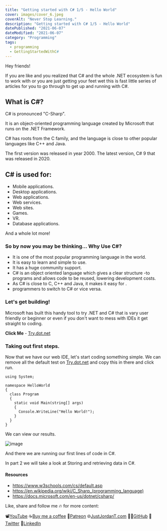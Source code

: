 ```yaml
---
title: "Getting started with C# 1/5 - Hello World"
cover: images/cover_6.jpeg
coverAlt: "Never Stop Learning."
description: "Getting started with C# 1/5 - Hello World"
datePublished: "2021-06-07"
dateModified: "2021-06-07"
category: "Programming"
tags:
  - programming
  - GettingStartedWithC#
---
```


Hey friends!

If you are like and you realized that C# and the whole .NET ecosystem is fun to work with or you are just getting your feet wet this is fast little series of articles for you to go through to get up and running with C#.
<!--truncate-->

## What is C#?

C# is pronounced "C-Sharp".

It is an object-oriented programming language created by Microsoft that runs on the .NET Framework.

C# has roots from the C family, and the language is close to other popular languages like C++ and Java.

The first version was released in year 2000. The latest version, C# 9 that was released in 2020.

## C# is used for:

- Mobile applications.
- Desktop applications.
- Web applications.
- Web services.
- Web sites.
- Games.
- VR.
- Database applications.

And a whole lot more!

### So by now you may be thinking... Why Use C#?

- It is one of the most popular programming language in the world.
- It is easy to learn and simple to use.
- It has a huge community support.
- C# is an object oriented language which gives a clear structure -to programs and allows code to be reused, lowering development costs.
- As C# is close to C, C++ and Java, it makes it easy for .
- programmers to switch to C# or vice versa.

### Let's get building!

Microsoft has built this handy tool to try .NET and C# that is vary user friendly or beginner or even if you don't want to mess with IDEs it get straight to coding.

**Click Me** - [Try.dot.net](https://try.dot.net/)

### Taking out first steps.

Now that we have our web IDE, let's start coding something simple. We can remove all the default test on [Try.dot.net](https://try.dot.net/) and copy this in there and click run.

```cSharp
using System;

namespace HelloWorld
{
  class Program
  {
    static void Main(string[] args)
    {
      Console.WriteLine("Hello World!");
    }
  }
}
```

We can view our results.

![image](https://dev-to-uploads.s3.amazonaws.com/uploads/articles/f895f26n52cfspcfyo9q.png)

And there we are running our first lines of code in C#.

In part 2 we will take a look at Storing and retrieving data in C#.

#### Resources

- https://www.w3schools.com/cs/default.asp
- https://en.wikipedia.org/wiki/C_Sharp_(programming_language)
- https://docs.microsoft.com/en-us/dotnet/csharp/

Like, share and follow me 🔥 for more content:

📽[YouTube](https://www.youtube.com/channel/UCWMddXhNGWkzBYYS9cv-7Qg)
☕[Buy me a coffee](https://ko-fi.com/justjordant)
💖[Patreon](https://www.patreon.com/JustJordanT)
🌐[JustJordanT.com](www.justjordant.com)
🐱‍💻[GitHub](https://github.com/JustJordanT)
🤠[Twitter](https://twitter.com/Just_Jordan_T)
🏢[LinkedIn](https://www.linkedin.com/in/justjordant/)